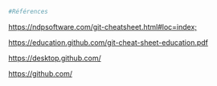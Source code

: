 ```r
#Références
```

<https://ndpsoftware.com/git-cheatsheet.html#loc=index;>

<https://education.github.com/git-cheat-sheet-education.pdf>

<https://desktop.github.com/>

<https://github.com/>
